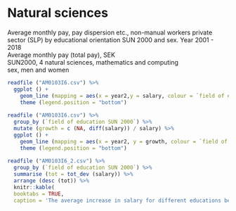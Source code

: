 # Natural sciences

Average monthly pay, pay dispersion etc., non-manual workers private sector (SLP) by educational orientation SUN 2000 and sex. Year 2001 - 2018  
Average monthly pay (total pay), SEK  
SUN2000, 4 natural sciences, mathematics and computing  
sex, men and women  
  
```r
readfile ("AM0103I6.csv") %>%  
  ggplot () +  
    geom_line (mapping = aes(x = year2,y = salary, colour = `field of education SUN 2000`)) +  
    theme (legend.position = "bottom")   
  
readfile ("AM0103I6.csv") %>%   
  group_by (`field of education SUN 2000`) %>%   
  mutate (growth = c (NA, diff(salary)) / salary) %>%  
  ggplot () +    
    geom_line (mapping = aes(x = year2, y = growth, colour = `field of education SUN 2000`)) +  
    theme (legend.position = "bottom")	  
  
readfile ("AM0103I6_2.csv") %>%   
  group_by (`field of education SUN 2000`) %>%   
  summarise (tot = tot_dev (salary)) %>%  
  arrange (desc (tot)) %>% 
  knitr::kable(
  booktabs = TRUE,
  caption = 'The average increase in salary for different educations between the years 2001 to 2018.') 
```

